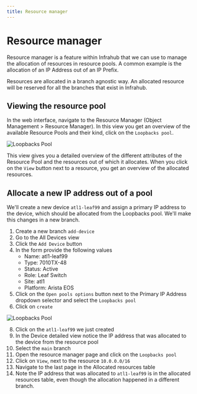 ```yaml
---
title: Resource manager
---
```


# Resource manager

Resource manager is a feature within Infrahub that we can use to manage the allocation of resources in resource pools. A common example is the allocation of an IP Address out of an IP Prefix.

Resources are allocated in a branch agnostic way. An allocated resource will be reserved for all the branches that exist in Infrahub.

## Viewing the resource pool

In the web interface, navigate to the Resource Manager (Object Management > Resource Manager). In this view you get an overview of the available Resource Pools and their kind, click on the `Loopbacks pool`.

![Loopbacks Pool](../../media/tutorial_resource_manager_loopbacks_pool.png)

This view gives you a detailed overview of the different attributes of the Resource Pool and the resources out of which it allocates. When you click on the `View` button next to a resource, you get an overview of the allocated resources.

## Allocate a new IP address out of a pool

We'll create a new device `atl1-leaf99` and assign a primary IP address to the device, which should be allocated from the Loopbacks pool. We'll make this changes in a new branch.

1. Create a new branch `add-device`
2. Go to the All Devices view
3. Click the `Add Device` button
4. In the form provide the following values
    - Name: atl1-leaf99
    - Type: 7010TX-48
    - Status: Active
    - Role: Leaf Switch
    - Site: atl1
    - Platform: Arista EOS
5. Click on the `Open pools options` button next to the Primary IP Address dropdown selector and select the `Loopbacks pool`
7. Click on `create`

![Loopbacks Pool](../../media/tutorial_resource_manager_add_device_form.png)

8. Click on the `atl1-leaf99` we just created
9. In the Device detailed view notice the IP address that was allocated to the device from the resource pool
10. Select the `main` branch
11. Open the resource manager page and click on the `Loopbacks pool`
12. Click on `View`, next to the resource `10.0.0.0/16`
13. Navigate to the last page in the Allocated resources table
14. Note the IP address that was allocated to `atl1-leaf99` is in the allocated resources table, even though the allocation happened in a different branch.
